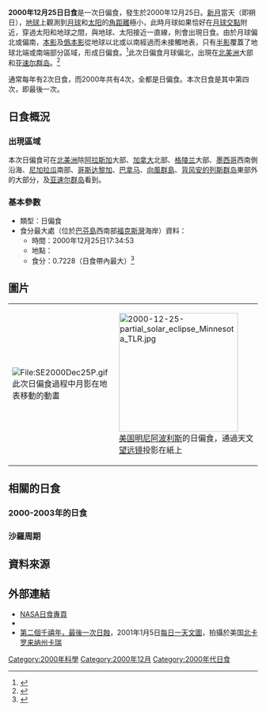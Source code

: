 {{NoteTA
|G1=Toponym
}}
{{Infobox solar eclipse
|year             = 2000
|month            = 12
|day              = 25
|map              = SE2000Dec25P.png
|map_size         = 300px
|map_caption      = 2000年12月25日日偏食路徑圖
|nature           = 日偏食
|gamma            = 1.1367
|magnitude        = 0.7228
|saros            = 122
|saros_sequence   = 57
|saros_total      = 70
|duration         = 
|location         = [[巴芬島|巴芬島]]西南部[[福克斯灣|福克斯灣]]海岸
|coords           = {{coord|66.3|N|74.1|W}}
|max_width        = 
|start_partial    = 
|start_total      = 
|start_central    = 
|greatest_eclipse = 17:34:53
|end_central      = 
|end_total        = 
|end_partial      = 
|hour             = 17
|minute           = 34
|second           = 53
|durations        = 
}}
'''2000年12月25日日食'''是一次日偏食，發生於2000年12月25日。[[新月|新月]]當天（即朔日），[[地球|地球]]上觀測到[[月球|月球]]和[[太阳|太阳]]的[[角距離|角距離]]極小，此時月球如果恰好在[[月球交點|月球交點]]附近，穿過太阳和地球之間，與地球、太阳接近一直線，則會出現日食。由於月球偏北或偏南，[[本影|本影]]及[[僞本影|僞本影]]從地球以北或以南經過而未接觸地表，只有[[半影|半影]]覆蓋了地球北端或南端部分區域，形成日偏食。<ref name="astron">{{cite web|author=樊忠玉|title=日（月）食|url=http://www.astron.ac.cn/bencandy-51-1630-1.htm|publisher=中国天文科普网|accessdate=2016-01-04|archive-date=2014-09-17|archive-url=https://web.archive.org/web/20140917080048/http://www.astron.ac.cn/bencandy-51-1630-1.htm|dead-url=no}}</ref>此次日偏食月球偏北，出現在[[北美洲|北美洲]]大部和[[亚速尔群岛|亚速尔群岛]]。<ref name="NASAGIF">{{cite web|author=Fred Espenak|title=Paritial Solar Eclipse of 2000 Dec 25|url=http://eclipse.gsfc.nasa.gov/SEplot/SEplot1951/SE2000Dec25P.GIF|publisher=NASA Eclipse Web Site|accessdate=2016-01-04|archive-date=2016-03-04|archive-url=https://web.archive.org/web/20160304100358/http://eclipse.gsfc.nasa.gov/SEplot/SEplot1951/SE2000Dec25P.GIF|dead-url=no}}{{en}}</ref>

通常每年有2次日食，而2000年共有4次，全都是日偏食。本次日食是其中第四次，即最後一次。

== 日食概況 ==
=== 出現區域 ===
本次日偏食可在[[北美洲|北美洲]]除[[阿拉斯加州|阿拉斯加]]大部、[[加拿大|加拿大]]北部、[[格陵兰|格陵兰]]大部、[[墨西哥|墨西哥]]西南側沿海、[[尼加拉瓜|尼加拉瓜]]南部、[[哥斯达黎加|哥斯达黎加]]、[[巴拿马|巴拿马]]、[[向風群島|向風群島]]、[[背风安的列斯群岛|背风安的列斯群岛]]東部外的大部分，及[[亚速尔群岛|亚速尔群岛]]看到。

=== 基本參數 ===
{{NoteUTC}}
* 類型：日偏食
* 食分最大處（位於[[巴芬島|巴芬島]]西南部[[福克斯灣|福克斯灣]]海岸）資料：
** 時間：2000年12月25日17:34:53
** 地點：{{coord|66.3|N|74.1|W}}
** 食分：0.7228（日食帶內最大）<ref name="Besselian">{{cite web|author=Fred Espenak|title=Besselian Elements - Paritial Solar Eclipse of 2000 Dec 25|url=http://eclipse.gsfc.nasa.gov/SEsearch/SEdata.php?Ecl=20001225|publisher=NASA Eclipse Web Site|accessdate=2016-01-04|archive-date=2016-03-04|archive-url=https://web.archive.org/web/20160304063010/http://eclipse.gsfc.nasa.gov/SEsearch/SEdata.php?Ecl=20001225|dead-url=no}}{{en}}</ref>

== 圖片 ==

{| class=wikitable width=480
|- valign=top
|[[File:SE2000Dec25P.gif|File:SE2000Dec25P.gif]]<BR>此次日偏食過程中月影在地表移動的動畫
|[[File:2000-12-25-partial_solar_eclipse_Minnesota_TLR.jpg|240px]]<BR>[[美国|美国]][[明尼阿波利斯|明尼阿波利斯]]的日偏食，通過天文[[望远镜|望远镜]]投影在紙上
|}

== 相關的日食 ==

=== 2000-2003年的日食 ===
{{Solar eclipse set 2000-2003}}

=== 沙羅周期 ===
{{Solar Saros series 122}}

== 資料來源 ==
{{reflist}}

== 外部連結 ==
{{Commons cat|Solar eclipse of 2000 December 25}}
{{日食主題}}
* [http://eclipse.gsfc.nasa.gov/solar.html NASA日食專頁]{{Wayback|url=http://eclipse.gsfc.nasa.gov/solar.html |date=20190108200537 }}{{en}}
* {{Partial solar eclipse NASA reference|1951/SE2000Dec25P|20001225}}
* [https://web.archive.org/web/20160304193525/http://www.phys.ncku.edu.tw/~astrolab/mirrors/apod/ap010105.html 第二個千禧年，最後一次日蝕]，2001年1月5日[[每日一天文圖|每日一天文圖]]，拍攝於美国[[北卡罗来纳州|北卡罗来纳州]][[卡瑞_(北卡羅萊納州)|卡瑞]]

{{Solar eclipses
|nature=日偏食
|previous=[[2000年7月31日日食|2000年7月31日日食]]
|natureprevious=日偏食
|next=[[2001年6月21日日食|2001年6月21日日食]]
|naturenext=日全食
|previoussamenature=[[2000年7月31日日食|2000年7月31日日食]]
|nextsamenature=[[2004年4月19日日食|2004年4月19日日食]]
}}
{{日食}}

[[Category:2000年科學|Category:2000年科學]]
[[Category:2000年12月|Category:2000年12月]]
[[Category:2000年代日食|Category:2000年代日食]]
